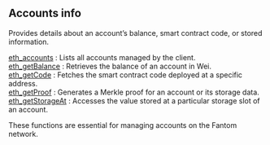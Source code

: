 
<Meta
  title="Fantom accounts info | dRPC"
/>

## Accounts info

Provides details about an account’s balance, smart contract code, or stored information.

[eth_accounts](/fantom-api/accountinfo/eth_accounts) :  Lists all accounts managed by the client. \
[eth_getBalance](/fantom-api/accountinfo/eth_getBalance) : Retrieves the balance of an account in Wei.  \
[eth_getCode](/fantom-api/accountinfo/eth_getCode) :  Fetches the smart contract code deployed at a specific address. \
[eth_getProof](/fantom-api/accountinfo/eth_getProof) : Generates a Merkle proof for an account or its storage data. \
[eth_getStorageAt](/fantom-api/accountinfo/eth_getStorageAt) : Accesses the value stored at a particular storage slot of an account.

These functions are essential for managing accounts on the Fantom network.

<Space h={16} />
<GetStarted />